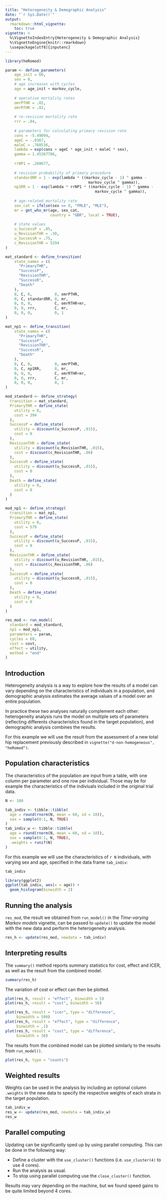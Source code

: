 ```yaml
---
title: "Heterogeneity & Demographic Analysis"
date: "`r Sys.Date()`"
output:
  rmarkdown::html_vignette:
    toc: true
vignette: >
  %\VignetteIndexEntry{Heterogeneity & Demographic Analysis}
  %\VignetteEngine{knitr::rmarkdown}
  \usepackage[utf8]{inputenc}
---
```


```r
library(heRomod)
```

```r

param <- define_parameters(
    age_init = 60,
    sex = 0,
    # age increases with cycles
    age = age_init + markov_cycle,
    
    # operative mortality rates
    omrPTHR = .02,
    omrRTHR = .02,
    
    # re-revision mortality rate
    rrr = .04,
    
    # parameters for calculating primary revision rate
    cons = -5.49094,
    ageC = -.0367,
    maleC = .768536,
    lambda = exp(cons + ageC * age_init + maleC * sex),
    gamma = 1.45367786,
    
    rrNP1 = .260677,
    
    # revision probability of primary procedure
    standardRR = 1 - exp(lambda * ((markov_cycle - 1) ^ gamma -
                                     markov_cycle ^ gamma)),
    np1RR = 1 - exp(lambda * rrNP1 * ((markov_cycle - 1) ^ gamma - 
                                        markov_cycle ^ gamma)),
    
    # age-related mortality rate
    sex_cat = ifelse(sex == 0, "FMLE", "MLE"),
    mr = get_who_mr(age, sex_cat,
                    country = "GBR", local = TRUE),
    
    # state values
    u_SuccessP = .85,
    u_RevisionTHR = .30,
    u_SuccessR = .75,
    c_RevisionTHR = 5294
)

mat_standard <- define_transition(
    state_names = c(
      "PrimaryTHR",
      "SuccessP",
      "RevisionTHR",
      "SuccessR",
      "Death"
    ),
    0, C, 0,          0, omrPTHR,
    0, C, standardRR, 0, mr,
    0, 0, 0,          C, omrRTHR+mr,
    0, 0, rrr,        C, mr,
    0, 0, 0,          0, 1
)

mat_np1 <- define_transition(
    state_names = c(
      "PrimaryTHR",
      "SuccessP",
      "RevisionTHR",
      "SuccessR",
      "Death"
    ),
    0, C, 0,          0, omrPTHR,
    0, C, np1RR,      0, mr,
    0, 0, 0,          C, omrRTHR+mr,
    0, 0, rrr,        C, mr,
    0, 0, 0,          0, 1
)

mod_standard <- define_strategy(
  transition = mat_standard,
  PrimaryTHR = define_state(
    utility = 0,
    cost = 394
  ),
  SuccessP = define_state(
    utility = discount(u_SuccessP, .015),
    cost = 0
  ),
  RevisionTHR = define_state(
    utility = discount(u_RevisionTHR, .015),
    cost = discount(c_RevisionTHR, .06)
  ),
  SuccessR = define_state(
    utility = discount(u_SuccessR, .015),
    cost = 0
  ),
  Death = define_state(
    utility = 0,
    cost = 0
  )
)

mod_np1 <- define_strategy(
  transition = mat_np1,
  PrimaryTHR = define_state(
    utility = 0,
    cost = 579
  ),
  SuccessP = define_state(
    utility = discount(u_SuccessP, .015),
    cost = 0
  ),
  RevisionTHR = define_state(
    utility = discount(u_RevisionTHR, .015),
    cost = discount(c_RevisionTHR, .06)
  ),
  SuccessR = define_state(
    utility = discount(u_SuccessR, .015),
    cost = 0
  ),
  Death = define_state(
    utility = 0,
    cost = 0
  )
)

res_mod <- run_model(
  standard = mod_standard,
  np1 = mod_np1,
  parameters = param,
  cycles = 60,
  cost = cost,
  effect = utility,
  method = "end"
)
```

## Introduction

Heterogeneity analysis is a way to explore how the results of a model can vary depending on the characteristics of individuals in a population, and demographic analysis estimates the average values of a model over an entire population.

In practice these two analyses naturally complement each other: heterogeneity analysis runs the model on multiple sets of parameters (reflecting differents characteristics found in the target population), and demographic analysis combines the results.

For this example we will use the result from the assessment of a new total hip replacement previously described in `vignette("d-non-homogeneous", "heRomod")`.

## Population characteristics

The characteristics of the population are input from a table, with one column per parameter and one row per individual. Those may be for example the characteristics of the indiviuals included in the original trial data.

```r
N <- 100

tab_indiv <- tibble::tibble(
  age = round(rnorm(N, mean = 60, sd = 10)),
  sex = sample(0:1, N, TRUE)
)
tab_indiv_w <- tibble::tibble(
  age = round(rnorm(N, mean = 60, sd = 10)),
  sex = sample(0:1, N, TRUE),
  .weights = runif(N)
)
```

For this example we will use the characteristics of `r N` individuals, with varying sex and age, specified in the data frame `tab_indiv`:

```r
tab_indiv

library(ggplot2)
ggplot(tab_indiv, aes(x = age)) +
  geom_histogram(binwidth = 2)
```

## Running the analysis

`res_mod`, the result we obtained from `run_model()` in the *Time-varying Markov models* vignette, can be passed to `update()` to update the model with the new data and perform the heterogeneity analysis.

```r
res_h <- update(res_mod, newdata = tab_indiv)
```

## Interpreting results

The `summary()` method reports summary statistics for cost, effect and ICER, as well as the result from the combined model.

```r
summary(res_h)
```

The variation of cost or effect can then be plotted.

```r
plot(res_h, result = "effect", binwidth = 5)
plot(res_h, result = "cost", binwidth = 50)
```

```r
plot(res_h, result = "icer", type = "difference",
     binwidth = 500)
plot(res_h, result = "effect", type = "difference",
     binwidth = .1)
plot(res_h, result = "cost", type = "difference",
     binwidth = 30)
```

The results from the combined model can be plotted similarly to the results from `run_model()`.

```r
plot(res_h, type = "counts")
```

## Weighted results

Weights can be used in the analysis by including an optional column `.weights` in the new data to specify the respective weights of each strata in the target population.

```r
tab_indiv_w
res_w <- update(res_mod, newdata = tab_indiv_w)
res_w
```

## Parallel computing

Updating can be significantly sped up by using parallel computing. This can be done in the following way:

  * Define a cluster with the `use_cluster()` functions (i.e. `use_cluster(4)` to use 4 cores).
  * Run the analysis as usual.
  * To stop using parallel computing use the `close_cluster()` function.
  
Results may vary depending on the machine, but we found speed gains to be quite limited beyond 4 cores.
